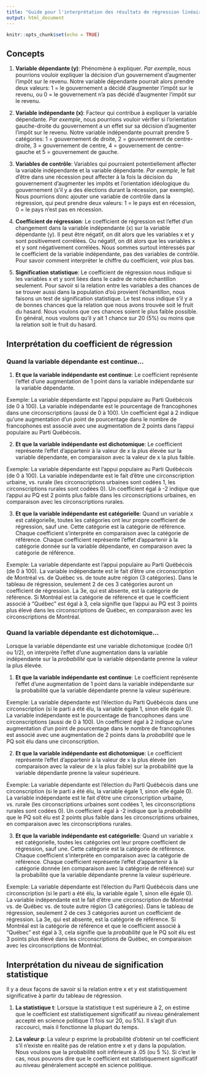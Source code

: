 ```yaml
---
title: "Guide pour l'interprétation des résultats de régression linéaire"
output: html_document
---
```


```r
knitr::opts_chunk$set(echo = TRUE)
```

## Concepts

1. __Variable dépendante (y)__: Phénomène à expliquer. _Par exemple_, nous pourrions vouloir expliquer la décision d'un gouvernement d'augmenter l'impôt sur le revenu. Notre variable dépendante pourrait alors prendre deux valeurs: 1 = le gouvernement a décidé d'augmenter l'impôt sur le revenu, ou 0 = le gouvernement n'a pas décidé d'augmenter l'impôt sur le revenu.

2. __Variable indépendante (x)__: Facteur qui contribue à expliquer la variable dépendante. _Par exemple_, nous pourrions vouloir vérifier si l'orientation gauche-droite du gouvernement a un effet sur sa décision d'augmenter l'impôt sur le revenu. Notre variable indépendante pourrait prendre 5 catégories: 1 = gouvernement de droite, 2 = gouvernement de centre-droite, 3 = gouvernement de centre, 4 = gouvernement de centre-gauche et 5 = gouvernement de gauche.

3. __Variables de contrôle__: Variables qui pourraient potentiellement affecter la variable indépendante et la variable dépendante. _Par exemple_, le fait d'être dans une récession peut affecter à la fois la décision du gouvernement d'augmenter les impôts et l'orientation idéologique du gouvernement (s'il y a des élections durant la récession, par exemple). Nous pourrions donc ajouter une variable de contrôle dans la régression, qui peut prendre deux valeurs: 1 = le pays est en récession, 0 = le pays n'est pas en récession.

4. __Coefficient de régression__: Le coefficient de régression est l'effet d'un changement dans la variable indépendante (x) sur la variable dépendante (y). Il peut être négatif, on dit alors que les variables x et y sont positivement corrélées. Ou négatif, on dit alors que les variables x et y sont négativement corrélées. Nous sommes surtout intéressés par le coefficient de la variable indépendante, pas des variables de contrôle. Pour savoir comment interpréter le chiffre du coefficient, voir plus bas.

5. __Signification statistique__: Le coefficient de régression nous indique si les variables x et y sont liées dans le cadre de notre échantillon seulement. Pour savoir si la relation entre les variables a des chances de se trouver aussi dans la population d'où provient l'échantillon, nous faisons un test de signification statistique. Le test nous indique s'il y a de bonnes chances que la relation que nous avons trouvée soit le fruit du hasard. Nous voulons que ces chances soient le plus faible possible. En général, nous voulons qu'il y ait 1 chance sur 20 (5%) ou moins que la relation soit le fruit du hasard. 

## Interprétation du coefficient de régression

### Quand la variable dépendante est continue...

1. __Et que la variable indépendante est continue__: Le coefficient représente l'effet d'une augmentation de 1 point dans la variable indépendante sur la variable dépendante. 

Exemple: La variable dépendante est l'appui populaire au Parti Québécois (de 0 à 100). La variable indépendante est le pourcentage de francophones dans une circonscriptions (aussi de 0 à 100). Un coefficient égal à 2 indique qu'une augmentation d'un point de pourcentage dans le nombre de francophones est associé avec une augmentation de 2 points dans l'appui populaire au Parti Québécois.

2. __Et que la variable indépendante est dichotomique__: Le coefficient représente l'effet d'appartenir à la valeur de x la plus élevée sur la variable dépendante, en comparaison avec la valeur de x la plus faible.

Exemple: La variable dépendante est l'appui populaire au Parti Québécois (de 0 à 100). La variable indépendante est le fait d'être une  circonscription urbaine, vs. rurale (les circonscriptions urbaines sont codées 1, les circonscriptions rurales sont codées 0). Un coefficient égal à -2 indique que l'appui au PQ est 2 points plus faible dans les circonscriptions urbaines, en comparaison avec les circonscriptions rurales. 

3. __Et que la variable indépendante est catégorielle__: Quand un variable x est catégorielle, toutes les catégories ont leur propre coefficient de régression, sauf une. Cette catégorie est la catégorie de référence. Chaque coefficient s'interprète en comparaison avec la catégorie de référence. Chaque coefficient représente l'effet d'appartenir à la catégorie donnée sur la variable dépendante, en comparaison avec la catégorie de référence.

Exemple: La variable dépendante est l'appui populaire au Parti Québécois (de 0 à 100). La variable indépendante est le fait d'être une  circonscription de Montréal vs. de Québec vs. de toute autre région (3 catégories). Dans le tableau de régression, seulement 2 de ces 3 catégories auront un coefficient de régression. La 3e, qui est absente, est la catégorie de référence. Si Montréal est la catégorie de référence et que le coefficient associé à "Québec" est égal à 3, cela signifie que l'appui au PQ est 3 points plus élevé dans les circonscriptions de Québec, en comparaison avec les circonscriptions de Montréal.

### Quand la variable dépendante est dichotomique...

Lorsque la variable dépendante est une variable dichotomique (codée 0/1 ou 1/2), on interprète l'effet d'une augmentation dans la variable indépendante sur la _probabilité_ que la variable dépendante prenne la valeur la plus élevée. 

1. __Et que la variable indépendante est continue__: Le coefficient représente l'effet d'une augmentation de 1 point dans la variable indépendante sur la probabilité que la variable dépendante prenne la valeur supérieure. 

Exemple: La variable dépendante est l'élection du Parti Québécois dans une circonscription (si le parti a été élu, la variable égale 1, sinon elle égale 0). La variable indépendante est le pourcentage de francophones dans une circonscriptions (aussi de 0 à 100). Un coefficient égal à 2 indique qu'une augmentation d'un point de pourcentage dans le nombre de francophones est associé avec une augmentation de 2 points dans la _probabilité_ que le PQ soit élu dans une circonscription.

2. __Et que la variable indépendante est dichotomique__: Le coefficient représente l'effet d'appartenir à la valeur de x la plus élevée (en comparaison avec la valeur de x la plus faible) sur la probabilité que la variable dépendante prenne la valeur supérieure.

Exemple: La variable dépendante est l'élection du Parti Québécois dans une circonscription (si le parti a été élu, la variable égale 1, sinon elle égale 0). La variable indépendante est le fait d'être une  circonscription urbaine, vs. rurale (les circonscriptions urbaines sont codées 1, les circonscriptions rurales sont codées 0). Un coefficient égal à -2 indique que la _probabilité_ que le PQ soit élu est 2 points plus faible dans les circonscriptions urbaines, en comparaison avec les circonscriptions rurales.

3. __Et que la variable indépendante est catégorielle__: Quand un variable x est catégorielle, toutes les catégories ont leur propre coefficient de régression, sauf une. Cette catégorie est la catégorie de référence. Chaque coefficient s'interprète en comparaison avec la catégorie de référence. Chaque coefficient représente l'effet d'appartenir à la catégorie donnée (en comparaison avec la catégorie de référence) sur la probabilité que la variable dépendante prenne la valeur supérieure.

Exemple: La variable dépendante est l'élection du Parti Québécois dans une circonscription (si le parti a été élu, la variable égale 1, sinon elle égale 0). La variable indépendante est le fait d'être une  circonscription de Montréal vs. de Québec vs. de toute autre région (3 catégories). Dans le tableau de régression, seulement 2 de ces 3 catégories auront un coefficient de régression. La 3e, qui est absente, est la catégorie de référence. Si Montréal est la catégorie de référence et que le coefficient associé à "Québec" est égal à 3, cela signifie que la _probabilité_ que le PQ soit élu est 3 points plus élevé dans les circonscriptions de Québec, en comparaison avec les circonscriptions de Montréal.

## Interprétation du niveau de signification statistique

Il y a deux façons de savoir si la relation entre x et y est statistiquement significative à partir du tableau de régression. 

1. __La statistique t__: Lorsque la statistique t est supérieure à 2, on estime que le coefficient est statistiquement significatif au niveau généralement accepté en science politique (1 fois sur 20, ou 5%). Il s'agit d'un raccourci, mais il fonctionne la plupart du temps.

2. __La valeur p__: La valeur p exprime la probabilité d'obtenir un tel coefficient s'il n'existe en réalité pas de relation entre x et y dans la population. Nous voulons que la probabilité soit inférieure à .05 (ou 5 %). Si c'est le cas, nous pouvons dire que le coefficient est statistiquement significatif au niveau généralement accepté en science politique.





